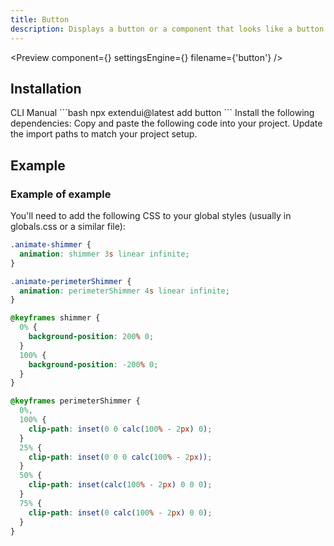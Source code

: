 ```yaml
---
title: Button
description: Displays a button or a component that looks like a button.
---
```


<Preview
  component={<ButtonExample />}
  settingsEngine={<ButtonSettingsEngine />}
  filename={'button'}
/>



## Installation

<Tabs defaultValue="cli">
  <TabsList>
    <TabsTrigger value="cli">CLI</TabsTrigger>
    <TabsTrigger value="manual">Manual</TabsTrigger>
  </TabsList>
  <TabsContent value="cli">
    ```bash 
    npx extendui@latest add button 
    ```
  </TabsContent>
  <TabsContent value="manual">
    <Steps>
      <Step>Install the following dependencies:</Step>
      <Step>Copy and paste the following code into your project.</Step>
      <Step>Update the import paths to match your project setup.</Step>
    </Steps>
  </TabsContent>
</Tabs>

## Example

### Example of example

You'll need to add the following CSS to your global styles (usually in globals.css or a similar file):

```css
.animate-shimmer {
  animation: shimmer 3s linear infinite;
}

.animate-perimeterShimmer {
  animation: perimeterShimmer 4s linear infinite;
}

@keyframes shimmer {
  0% {
    background-position: 200% 0;
  }
  100% {
    background-position: -200% 0;
  }
}

@keyframes perimeterShimmer {
  0%,
  100% {
    clip-path: inset(0 0 calc(100% - 2px) 0);
  }
  25% {
    clip-path: inset(0 0 0 calc(100% - 2px));
  }
  50% {
    clip-path: inset(calc(100% - 2px) 0 0 0);
  }
  75% {
    clip-path: inset(0 calc(100% - 2px) 0 0);
  }
}
```
